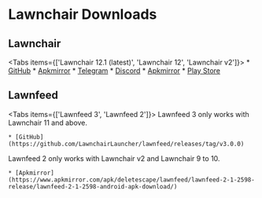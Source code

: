 
# Lawnchair Downloads
## Lawnchair

<Tabs items={['Lawnchair 12.1 (latest)', 'Lawnchair 12', 'Lawnchair v2']}>
  <Tab>
    * [GitHub](https://github.com/lawnchairlauncher/lawnchair/releases)
    * [Apkmirror](https://www.apkmirror.com/apk/lawnchair/lawnchair-3/lawnchair-3-12-1-0-alpha-4-release/)
    * [Telegram](https://t.me/lawnchairci)
    * [Discord](https://discord.gg/3x8qNWxgGZ)
  </Tab>
  <Tab>
    * [Apkmirror](https://www.apkmirror.com/apk/lawnchair/lawnchair-3/lawnchair-3-12-0-0-alpha-5-release/)
  </Tab>
  <Tab>
    * [Play Store](https://play.google.com/store/apps/details?id=ch.deletescape.lawnchair.plah)
  </Tab>
</Tabs>

## Lawnfeed
<Tabs items={['Lawnfeed 3', 'Lawnfeed 2']}>
  <Tab>
    <Callout type="warning" emoji="⚠️">
      Lawnfeed 3 only works with Lawnchair 11 and above.
    </Callout>

    * [GitHub](https://github.com/LawnchairLauncher/lawnfeed/releases/tag/v3.0.0)
  </Tab>
  <Tab>
    <Callout type="warning" emoji="⚠️">
      Lawnfeed 2 only works with Lawnchair v2 and Lawnchair 9 to 10.
    </Callout>

    * [Apkmirror](https://www.apkmirror.com/apk/deletescape/lawnfeed/lawnfeed-2-1-2598-release/lawnfeed-2-1-2598-android-apk-download/)
  </Tab>
</Tabs>